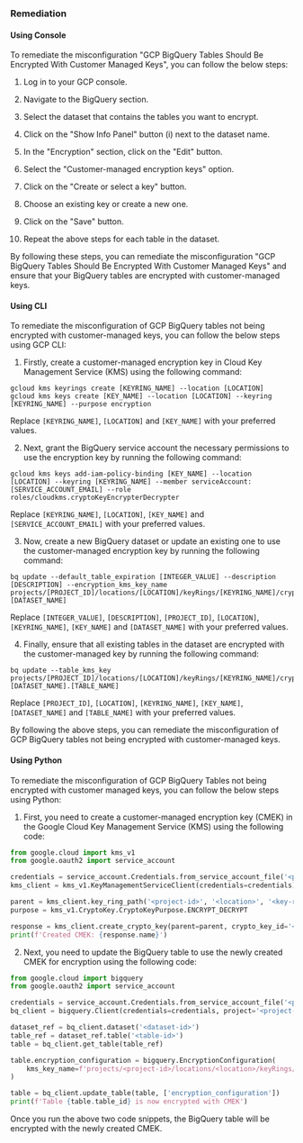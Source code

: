 ### Remediation

#### Using Console

To remediate the misconfiguration "GCP BigQuery Tables Should Be Encrypted With Customer Managed Keys", you can follow the below steps:

1. Log in to your GCP console.

2. Navigate to the BigQuery section.

3. Select the dataset that contains the tables you want to encrypt.

4. Click on the "Show Info Panel" button (i) next to the dataset name.

5. In the "Encryption" section, click on the "Edit" button.

6. Select the "Customer-managed encryption keys" option.

7. Click on the "Create or select a key" button.

8. Choose an existing key or create a new one.

9. Click on the "Save" button.

10. Repeat the above steps for each table in the dataset.

By following these steps, you can remediate the misconfiguration "GCP BigQuery Tables Should Be Encrypted With Customer Managed Keys" and ensure that your BigQuery tables are encrypted with customer-managed keys.

#### Using CLI

To remediate the misconfiguration of GCP BigQuery tables not being encrypted with customer-managed keys, you can follow the below steps using GCP CLI:

1. Firstly, create a customer-managed encryption key in Cloud Key Management Service (KMS) using the following command:

```
gcloud kms keyrings create [KEYRING_NAME] --location [LOCATION]
gcloud kms keys create [KEY_NAME] --location [LOCATION] --keyring [KEYRING_NAME] --purpose encryption
```

Replace `[KEYRING_NAME]`, `[LOCATION]` and `[KEY_NAME]` with your preferred values.

2. Next, grant the BigQuery service account the necessary permissions to use the encryption key by running the following command:

```
gcloud kms keys add-iam-policy-binding [KEY_NAME] --location [LOCATION] --keyring [KEYRING_NAME] --member serviceAccount:[SERVICE_ACCOUNT_EMAIL] --role roles/cloudkms.cryptoKeyEncrypterDecrypter
```

Replace `[KEYRING_NAME]`, `[LOCATION]`, `[KEY_NAME]` and `[SERVICE_ACCOUNT_EMAIL]` with your preferred values.

3. Now, create a new BigQuery dataset or update an existing one to use the customer-managed encryption key by running the following command:

```
bq update --default_table_expiration [INTEGER_VALUE] --description [DESCRIPTION] --encryption_kms_key_name projects/[PROJECT_ID]/locations/[LOCATION]/keyRings/[KEYRING_NAME]/cryptoKeys/[KEY_NAME] [DATASET_NAME]
```

Replace `[INTEGER_VALUE]`, `[DESCRIPTION]`, `[PROJECT_ID]`, `[LOCATION]`, `[KEYRING_NAME]`, `[KEY_NAME]` and `[DATASET_NAME]` with your preferred values.

4. Finally, ensure that all existing tables in the dataset are encrypted with the customer-managed key by running the following command:

```
bq update --table_kms_key projects/[PROJECT_ID]/locations/[LOCATION]/keyRings/[KEYRING_NAME]/cryptoKeys/[KEY_NAME] [DATASET_NAME].[TABLE_NAME]
```

Replace `[PROJECT_ID]`, `[LOCATION]`, `[KEYRING_NAME]`, `[KEY_NAME]`, `[DATASET_NAME]` and `[TABLE_NAME]` with your preferred values.

By following the above steps, you can remediate the misconfiguration of GCP BigQuery tables not being encrypted with customer-managed keys.

#### Using Python

To remediate the misconfiguration of GCP BigQuery Tables not being encrypted with customer managed keys, you can follow the below steps using Python:

1. First, you need to create a customer-managed encryption key (CMEK) in the Google Cloud Key Management Service (KMS) using the following code:

```python
from google.cloud import kms_v1
from google.oauth2 import service_account

credentials = service_account.Credentials.from_service_account_file('<path-to-service-account-key-file>')
kms_client = kms_v1.KeyManagementServiceClient(credentials=credentials)

parent = kms_client.key_ring_path('<project-id>', '<location>', '<key-ring>')
purpose = kms_v1.CryptoKey.CryptoKeyPurpose.ENCRYPT_DECRYPT

response = kms_client.create_crypto_key(parent=parent, crypto_key_id='<key-id>', crypto_key={'purpose': purpose})
print(f'Created CMEK: {response.name}')
```

2. Next, you need to update the BigQuery table to use the newly created CMEK for encryption using the following code:

```python
from google.cloud import bigquery
from google.oauth2 import service_account

credentials = service_account.Credentials.from_service_account_file('<path-to-service-account-key-file>')
bq_client = bigquery.Client(credentials=credentials, project='<project-id>')

dataset_ref = bq_client.dataset('<dataset-id>')
table_ref = dataset_ref.table('<table-id>')
table = bq_client.get_table(table_ref)

table.encryption_configuration = bigquery.EncryptionConfiguration(
    kms_key_name=f'projects/<project-id>/locations/<location>/keyRings/<key-ring>/cryptoKeys/<key-id>'
)

table = bq_client.update_table(table, ['encryption_configuration'])
print(f'Table {table.table_id} is now encrypted with CMEK')
```

Once you run the above two code snippets, the BigQuery table will be encrypted with the newly created CMEK.

